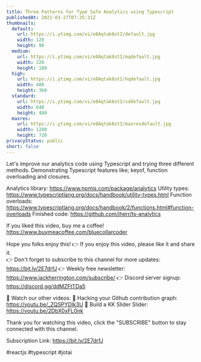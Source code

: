 ```yaml
---
title: Three Patterns for Type Safe Analytics using Typescript
publishedAt: 2021-03-27T07:35:31Z
thumbnails:
  default:
    url: https://i.ytimg.com/vi/e8Aqtak8stI/default.jpg
    width: 120
    height: 90
  medium:
    url: https://i.ytimg.com/vi/e8Aqtak8stI/mqdefault.jpg
    width: 320
    height: 180
  high:
    url: https://i.ytimg.com/vi/e8Aqtak8stI/hqdefault.jpg
    width: 480
    height: 360
  standard:
    url: https://i.ytimg.com/vi/e8Aqtak8stI/sddefault.jpg
    width: 640
    height: 480
  maxres:
    url: https://i.ytimg.com/vi/e8Aqtak8stI/maxresdefault.jpg
    width: 1280
    height: 720
privacyStatus: public
short: false
---
```

  
  Let's improve our analytics code using Typescript and trying three different methods. Demonstrating Typescript features like; keyof, function overloading and closures.

Analytics library: https://www.npmjs.com/package/analytics
Utility types: https://www.typescriptlang.org/docs/handbook/utility-types.html
Function overloads: https://www.typescriptlang.org/docs/handbook/2/functions.html#function-overloads
Finished code: https://github.com/jherr/ts-analytics

If you liked this video, buy me a coffee! https://www.buymeacoffee.com/bluecollarcoder

Hope you folks enjoy this!
👉 If you enjoy this video, please like it and share it.    
👉 Don't forget to subscribe to this channel for more updates: https://bit.ly/2E7drfJ
👉 Weekly free newsletter: https://www.jackherrington.com/subscribe/
👉 Discord server signup: https://discord.gg/ddMZFtTDa5

💢 Watch our other videos:
💟 Hacking your Github contribution graph: https://youtu.be/_ZQSPYDlk3U
💟 Build a KK Slider Slider: https://youtu.be/2DbX0xFL0nk

Thank you for watching this video, click the "SUBSCRIBE" button to stay connected with this channel. 

Subscription Link:  https://bit.ly/2E7drfJ

#reactjs #typescript #jotai
  
